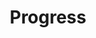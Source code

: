 ---
title: Progress
description: Progress indicators are essential for providing feedback to users about the status of their actions. They help manage user expectations and improve the overall user experience.
---